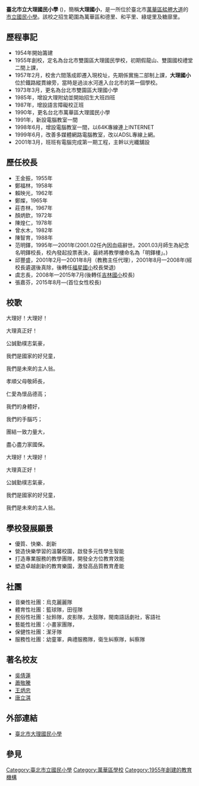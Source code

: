 {{Infobox_School
|name           =臺北市立大理國民小學
|image          =[[File:DLPSlogo.jpg|200px]]
|motto          =公誠勤樸
|established    =1955年
|type           =市立國小
|affiliation    =
|district       =[[臺北市|臺北市]][[萬華區|萬華區]]
|president      = 
|principal      =張嘉芬
|free_text      =男女合校
|location       ={{flagicon|TWN}}[[臺北市|臺北市]][[萬華區|萬華區]]艋舺大道389號
|information    =
|tel            = +886-2-2306-4311
|fax            = +886-2-2304-2393
|website        =[http://www.tlps.tp.edu.tw/ www.tlps.tp.edu.tw]
}}
'''臺北市立大理國民小學''' ({{Lang-en|Taipei Municipal Tali Elementary School}})，簡稱'''大理國小'''，是一所位於臺北市[[萬華區|萬華區]][[艋舺大道|艋舺大道]]的[[臺北市政府教育局|市立]][[國民小學|國民小學]]。該校之招生範圍為萬華區和德里、和平里、綠堤里及糖廍里。

==歷程事記==
*1954年開始籌建
*1955年創校，定名為台北市雙園區大理國民學校，初期假龍山、雙園國校禮堂二間上課，
*1957年2月，校舍六間落成即遷入現校址，先期係實施二部制上課，'''大理國小'''位於鐵路縱貫線旁，當時是過淡水河進入台北市的第一個學校。
*1973年3月，更名為台北市雙園區大理國小學
*1985年，增設大理附幼並開始招生大班四班
*1987年，增設語言障礙校正班
*1990年，更名台北市萬華區大理國民小學
*1991年，新設電腦教室一間
*1998年6月，增設電腦教室一間，以64K專線連上INTERNET
*1999年6月，改善多媒體網路電腦教室，改以ADSL專線上網。
*2001年3月，班班有電腦完成第一期工程，主幹以光纖舖設

==歷任校長==
*王金振，1955年
*鄭福林，1958年
*賴映光，1962年
*鄭燦，1965年
*莊杏林，1967年
*顏炳欽，1972年
*陳煌仁，1978年
*曾水木，1982年
*陳智育，1988年
*范明鐸，1995年—2001年(2001.02任內因血癌辭世。2001.03月師生為紀念名明鐸校長，校內發起投票表決，最終將教學樓命名為「明鐸樓」。)
*邱豐盛，2001年2月—2001年8月（教務主任代理），2001年8月—2008年(經校長遴選後真除，後轉任[[福星國小|福星國小]]校長榮退)
*虞志長，2008年—2015年7月(後轉任[[吉林國小|吉林國小]]校長)
*張嘉芬，2015年8月—(首位女性校長)

==校歌==
大理好！大理好！

大理真正好！

公誠勤樸志氣豪，

我們是國家的好兒童，

我們是未來的主人翁。

孝順父母敬師長，

仁愛為懷品德高；

我們的身體好，

我們的手腦巧；

團結一致力量大，

盡心盡力家國保。

大理好！大理好！

大理真正好！

公誠勤樸志氣豪，

我們是國家的好兒童，

我們是未來的主人翁。

==學校發展願景==
*優質、快樂、創新
*營造快樂學習的溫馨校園，啟發多元性學生智能
*打造專業服務的教學團隊，開發全方位教育效能
*塑造卓越創新的教育樂園，激發高品質教育產能

==社團==
*音樂性社團：烏克麗麗隊
*體育性社團：籃球隊，田徑隊　
*民俗性社團：扯鈴隊，皮影隊，太鼓隊，閩南語話劇社，客語社
*藝能性社團：小畫家團隊，
*保健性社團：潔牙隊
*服務性社團：幼童軍，典禮服務隊，衛生糾察隊，糾察隊

==著名校友==
*[[吳倩蓮|吳倩蓮]]
*[[蕭敬騰|蕭敬騰]]
*[[王炳忠|王炳忠]]
*[[唐立淇|唐立淇]]

==外部連結==
* [http://www.tlps.tp.edu.tw/ 臺北市大理國民小學] {{Wayback|url=http://www.tlps.tp.edu.tw/ |date=20200128094708 }}

== 參見 ==

{{台北市小學列表}}

[[Category:臺北市立國民小學|Category:臺北市立國民小學]]
[[Category:萬華區學校|Category:萬華區學校]]
[[Category:1955年創建的教育機構|Category:1955年創建的教育機構]]